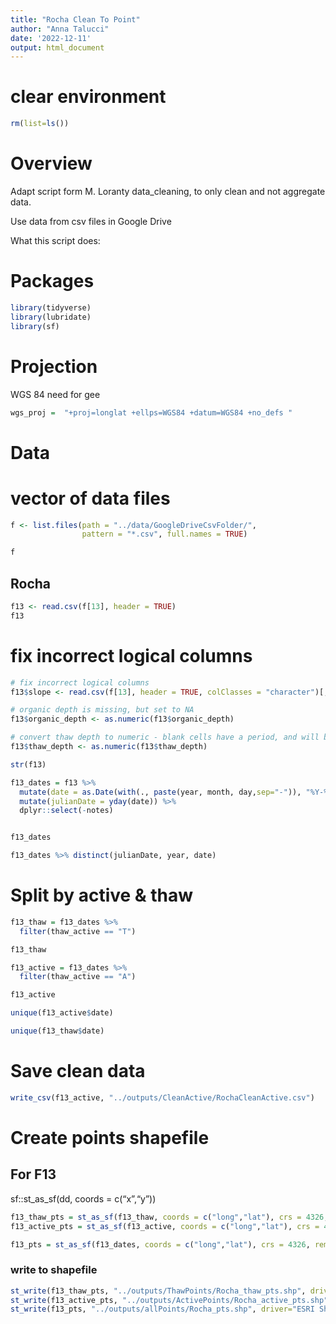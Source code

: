 ```yaml
---
title: "Rocha Clean To Point"
author: "Anna Talucci"
date: '2022-12-11'
output: html_document
---
```


# clear environment
```r
rm(list=ls())
```

# Overview

Adapt script form M. Loranty data_cleaning, to only clean and not aggregate data. 

Use data from csv files in Google Drive

What this script does:


# Packages

```r
library(tidyverse)
library(lubridate)
library(sf)
```
# Projection

WGS 84 need for gee
```r
wgs_proj =  "+proj=longlat +ellps=WGS84 +datum=WGS84 +no_defs "
```

# Data

# vector of data files
```r
f <- list.files(path = "../data/GoogleDriveCsvFolder/",
                pattern = "*.csv", full.names = TRUE)
```

```r
f
```



## Rocha
```r
f13 <- read.csv(f[13], header = TRUE)
f13
```

# fix incorrect logical columns
```r
# fix incorrect logical columns
f13$slope <- read.csv(f[13], header = TRUE, colClasses = "character")[,20]
```

```r
# organic depth is missing, but set to NA
f13$organic_depth <- as.numeric(f13$organic_depth)
```

```r
# convert thaw depth to numeric - blank cells have a period, and will be converted to NA
f13$thaw_depth <- as.numeric(f13$thaw_depth)
```

```r
str(f13)
```

```r
f13_dates = f13 %>%
  mutate(date = as.Date(with(., paste(year, month, day,sep="-")), "%Y-%m-%d")) %>%
  mutate(julianDate = yday(date)) %>%
  dplyr::select(-notes)


f13_dates
```


```r
f13_dates %>% distinct(julianDate, year, date)
```

# Split by active & thaw
```r
f13_thaw = f13_dates %>% 
  filter(thaw_active == "T") 

f13_thaw

f13_active = f13_dates %>% 
  filter(thaw_active == "A") 

f13_active
```

```r
unique(f13_active$date)
```

```r
unique(f13_thaw$date)
```
# Save clean data
```r
write_csv(f13_active, "../outputs/CleanActive/RochaCleanActive.csv")
```

# Create points shapefile

## For F13
sf::st_as_sf(dd, coords = c("x","y"))
```r
f13_thaw_pts = st_as_sf(f13_thaw, coords = c("long","lat"), crs = 4326, remove = FALSE)
f13_active_pts = st_as_sf(f13_active, coords = c("long","lat"), crs = 4326, remove = FALSE)

f13_pts = st_as_sf(f13_dates, coords = c("long","lat"), crs = 4326, remove = FALSE)
```


### write to shapefile
```r
st_write(f13_thaw_pts, "../outputs/ThawPoints/Rocha_thaw_pts.shp", driver="ESRI Shapefile")
st_write(f13_active_pts, "../outputs/ActivePoints/Rocha_active_pts.shp", driver="ESRI Shapefile")
st_write(f13_pts, "../outputs/allPoints/Rocha_pts.shp", driver="ESRI Shapefile")
```
